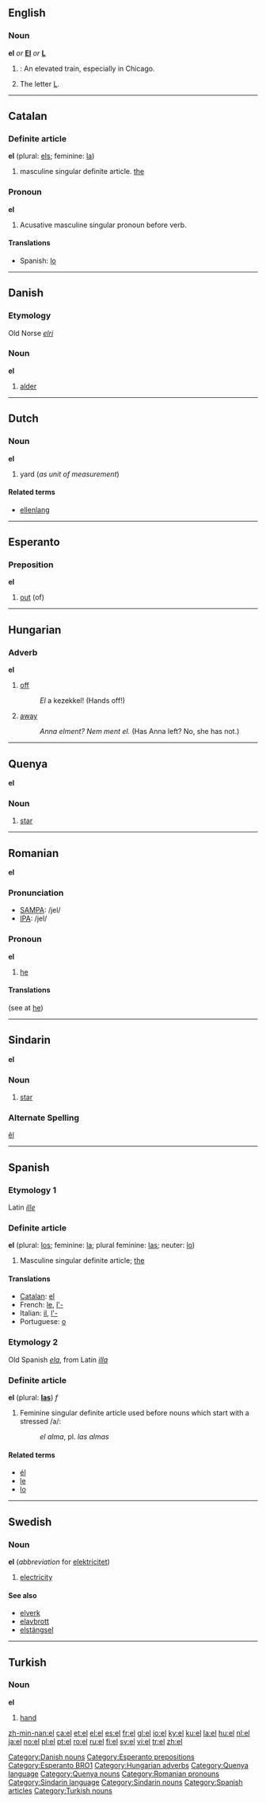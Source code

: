 {{see|él|el-}}

==English==

===Noun===
'''el''' ''or'' '''[[El]]''' ''or'' '''[[L]]'''
# {{US}}: An elevated train, especially in Chicago.
# The letter [[L]].

----

==Catalan==
===Definite article===
'''el''' (plural: [[els]]; feminine: [[la]])

# masculine singular definite article. [[the]]

===Pronoun===
'''el'''

#Acusative masculine singular pronoun before verb.

====Translations====
*Spanish: [[lo]]

----

==Danish==
===Etymology===
Old Norse ''[[elri]]''
===Noun===
'''el'''

# [[alder]]

[[Category:Danish nouns]]

----

==Dutch==
===Noun===
'''el'''

# yard (''as unit of measurement'')

====Related terms====
*[[ellenlang]]

----

==Esperanto==
===Preposition===
'''el'''

# [[out]] (of)

[[Category:Esperanto prepositions]]
[[Category:Esperanto BRO1]]

----

==Hungarian==
===Adverb===
'''el'''

# [[off]]
#: ''El'' a kezekkel! (Hands off!)
# [[away]]
#: ''Anna elment?'' ''Nem ment el.'' (Has Anna left? No, she has not.)

[[Category:Hungarian adverbs]]

----

==Quenya==
'''el'''
===Noun===
# [[star]]

[[Category:Quenya language]]
[[Category:Quenya nouns]]

----

==Romanian==
'''el'''

===Pronunciation===
*[[w:SAMPA|SAMPA]]: /jel/
*[[w:IPA|IPA]]: /jel/

===Pronoun===
'''el'''

# [[he]]

====Translations====
(see at [[he]])

[[Category:Romanian pronouns]]

----

==Sindarin==
'''el'''
===Noun===
# [[star]]

===Alternate Spelling===
[[êl]]

[[Category:Sindarin language]]
[[Category:Sindarin nouns]]

----
==Spanish==

===Etymology 1===
Latin ''[[ille]]''

===Definite article===
'''el''' (plural: [[los]]; feminine: [[la]]; plural feminine: [[las]]; neuter: [[lo]])
[[Category:Spanish articles]]
# Masculine singular definite article; [[the]]

====Translations====
*[[Catalan]]: [[el]]
*French: [[le]], [[l'-]]
*Italian: [[il]], [[l'-]]
*Portuguese: [[o]]

===Etymology 2===
Old Spanish ''[[ela]]'', from Latin ''[[illa]]''

===Definite article===
'''el''' (plural: '''[[las]]''') ''f''

# Feminine singular definite article used before nouns which start with a stressed /a/:
#: ''el alma'', pl. ''las almas''

====Related terms====
*[[él]]
*[[le]]
*[[lo]]

----

==Swedish==
===Noun===
'''el''' (''abbreviation'' for [[elektricitet]])
#[[electricity]]
====See also====
*[[elverk]]
*[[elavbrott]]
*[[elstängsel]]

----

==Turkish==
===Noun===
'''el'''

# [[hand]]

[[Category:Turkish nouns]]

[[zh-min-nan:el]]
[[ca:el]]
[[et:el]]
[[el:el]]
[[es:el]]
[[fr:el]]
[[gl:el]]
[[io:el]]
[[ky:el]]
[[ku:el]]
[[la:el]]
[[hu:el]]
[[nl:el]]
[[ja:el]]
[[no:el]]
[[pl:el]]
[[pt:el]]
[[ro:el]]
[[ru:el]]
[[fi:el]]
[[sv:el]]
[[vi:el]]
[[tr:el]]
[[zh:el]]